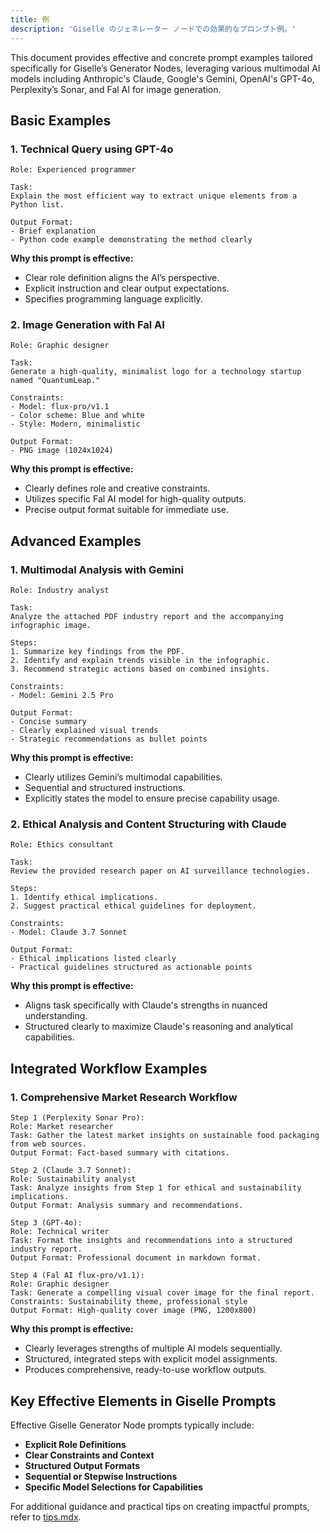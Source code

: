 ```yaml
---
title: 例
description: 'Giselle のジェネレーター ノードでの効果的なプロンプト例。'
---
```


This document provides effective and concrete prompt examples tailored specifically for Giselle’s Generator Nodes, leveraging various multimodal AI models including Anthropic's Claude, Google's Gemini, OpenAI's GPT-4o, Perplexity’s Sonar, and Fal AI for image generation.

## Basic Examples

### 1. Technical Query using GPT-4o

```plaintext
Role: Experienced programmer

Task:
Explain the most efficient way to extract unique elements from a Python list.

Output Format:
- Brief explanation
- Python code example demonstrating the method clearly
```

**Why this prompt is effective:**
- Clear role definition aligns the AI’s perspective.
- Explicit instruction and clear output expectations.
- Specifies programming language explicitly.

### 2. Image Generation with Fal AI

```plaintext
Role: Graphic designer

Task:
Generate a high-quality, minimalist logo for a technology startup named "QuantumLeap."

Constraints:
- Model: flux-pro/v1.1
- Color scheme: Blue and white
- Style: Modern, minimalistic

Output Format:
- PNG image (1024x1024)
```

**Why this prompt is effective:**
- Clearly defines role and creative constraints.
- Utilizes specific Fal AI model for high-quality outputs.
- Precise output format suitable for immediate use.

## Advanced Examples

### 1. Multimodal Analysis with Gemini

```plaintext
Role: Industry analyst

Task:
Analyze the attached PDF industry report and the accompanying infographic image.

Steps:
1. Summarize key findings from the PDF.
2. Identify and explain trends visible in the infographic.
3. Recommend strategic actions based on combined insights.

Constraints:
- Model: Gemini 2.5 Pro

Output Format:
- Concise summary
- Clearly explained visual trends
- Strategic recommendations as bullet points
```

**Why this prompt is effective:**
- Clearly utilizes Gemini’s multimodal capabilities.
- Sequential and structured instructions.
- Explicitly states the model to ensure precise capability usage.

### 2. Ethical Analysis and Content Structuring with Claude

```plaintext
Role: Ethics consultant

Task:
Review the provided research paper on AI surveillance technologies.

Steps:
1. Identify ethical implications.
2. Suggest practical ethical guidelines for deployment.

Constraints:
- Model: Claude 3.7 Sonnet

Output Format:
- Ethical implications listed clearly
- Practical guidelines structured as actionable points
```

**Why this prompt is effective:**
- Aligns task specifically with Claude's strengths in nuanced understanding.
- Structured clearly to maximize Claude's reasoning and analytical capabilities.

## Integrated Workflow Examples

### 1. Comprehensive Market Research Workflow

```plaintext
Step 1 (Perplexity Sonar Pro):
Role: Market researcher
Task: Gather the latest market insights on sustainable food packaging from web sources.
Output Format: Fact-based summary with citations.

Step 2 (Claude 3.7 Sonnet):
Role: Sustainability analyst
Task: Analyze insights from Step 1 for ethical and sustainability implications.
Output Format: Analysis summary and recommendations.

Step 3 (GPT-4o):
Role: Technical writer
Task: Format the insights and recommendations into a structured industry report.
Output Format: Professional document in markdown format.

Step 4 (Fal AI flux-pro/v1.1):
Role: Graphic designer
Task: Generate a compelling visual cover image for the final report.
Constraints: Sustainability theme, professional style
Output Format: High-quality cover image (PNG, 1200x800)
```

**Why this prompt is effective:**
- Clearly leverages strengths of multiple AI models sequentially.
- Structured, integrated steps with explicit model assignments.
- Produces comprehensive, ready-to-use workflow outputs.

## Key Effective Elements in Giselle Prompts

Effective Giselle Generator Node prompts typically include:

- **Explicit Role Definitions**
- **Clear Constraints and Context**
- **Structured Output Formats**
- **Sequential or Stepwise Instructions**
- **Specific Model Selections for Capabilities**

For additional guidance and practical tips on creating impactful prompts, refer to [tips.mdx](./tips).

